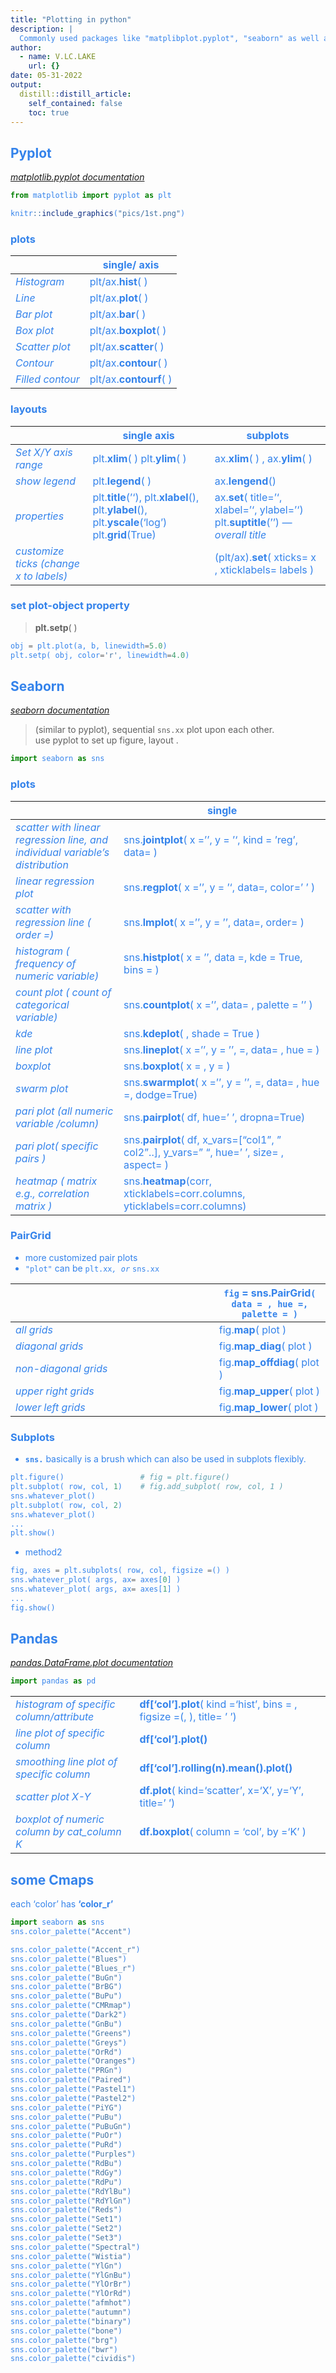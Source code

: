 ```yaml
---
title: "Plotting in python"
description: |
  Commonly used packages like "matplibplot.pyplot", "seaborn" as well as "pandas" all proffer plotting functions. A cheatsheet is needed to avoid confusion. 
author:
  - name: V.LC.LAKE
    url: {}
date: 05-31-2022
output:
  distill::distill_article:
    self_contained: false
    toc: true
---
```

<style>
#TOC {
  color: #00b2ca;
  font-family: Agency FB;
  font-size: 20px;
}
body{
  color: #3483eb;
}
</style>



## Pyplot

*[matplotlib.pyplot   documentation](https://matplotlib.org/stable/api/_as_gen/matplotlib.pyplot.html)*

```python
from matplotlib import pyplot as plt
```

```r
knitr::include_graphics("pics/1st.png")
```

### plots
|                  | **single/ axis**   |
|------------------|--------------------|
| _Histogram_      | plt/ax.**hist**( )     |
| _Line_           | plt/ax.**plot**( )     |
| _Bar plot_       | plt/ax.**bar**( )      |
| _Box plot_       | plt/ax.**boxplot**( )  |
| _Scatter plot_   | plt/ax.**scatter**( )  |
| _Contour_        | plt/ax.**contour**( )  |
| _Filled contour_ | plt/ax.**contourf**( ) |
### layouts

|                                                          | **single axis**                                                                           | **subplots**                                                                         |
|----------------------------------------------------------|-------------------------------------------------------------------------------------------|--------------------------------------------------------------------------------------|
| _Set X/Y axis range_                                     |     plt.**xlim**( )     plt.**ylim**( )                                                           |     ax.**xlim**( ) ,  ax.**ylim**( )                                                        |
| _show legend_                                            |     plt.**legend**( )                                                                          |     ax.**lengend**()                                                                     |
| _properties_                                             |     plt.**title**(''), plt.**xlabel**(), plt.**ylabel**(),   plt.**yscale**(‘log’)     plt.**grid**(True) |     ax.**set**( title='', xlabel='', ylabel='')     plt.**suptitle**('') _---overall   title_ |
| _customize ticks (change x to labels)_                   |                                                                                           | (plt/ax).**set**( xticks= x , xticklabels= labels )                                      |

### set plot-object property

> **plt.setp**( )

```python
obj = plt.plot(a, b, linewidth=5.0)
plt.setp( obj, color='r', linewidth=4.0)
```

## Seaborn

*[seaborn documentation](https://seaborn.pydata.org/index.html)*

> (similar to pyplot), sequential `sns.xx` plot upon each other.    
   use pyplot to set up figure, layout . 


```python
import seaborn as sns
```
### plots

|                                                                               | **single**                                                                                                                                     |
|-------------------------------------------------------------------------------|------------------------------------------------------------------------------------------------------------------------------------------------------|
| _scatter with linear regression line, and individual variable’s distribution_ |   sns.**jointplot**( x =’’, y = '', kind = 'reg', data= )                                                                                       |
| _linear regression plot_                                                      |     sns.**regplot**( x =’’, y = '', data=, color=' ' )                                                                                                   |
| _scatter with regression line ( order =)_                                     |     sns.**lmplot**( x =’’, y = '', data=, order=   )                                                                                                     |
| _histogram ( frequency of numeric variable)_                                  |     sns.**histplot**( x = '', data =, kde = True, bins = )                                                                                               |
| _count plot ( count of categorical variable)_                                 |     sns.**countplot**( x =’’, data= ,   palette = ‘’ )                                                                                                   |
| _kde_                                                                         |     sns.**kdeplot**(  ,  shade = True )                                                                                                                  |
| _line plot_                                                                   |     sns.**lineplot**(  x =’’, y = '', =, data= , hue = )                                                                                                 |
| _boxplot_                                                                     |     sns.**boxplot**(  x =  , y =   )                                                                                                                     |
| _swarm plot_                                                                  |     sns.**swarmplot**( x =’’, y = '', =, data= , hue =, dodge=True)                                                                                      |
| _pari plot (all numeric variable /column)_                                    |     sns.**pairplot**( df, hue=’ ’, dropna=True)                                                                                                          |
| _pari plot( specific pairs )_                                                 |     sns.**pairplot**( df, x_vars=["col1 ",   " col2"..],  y_vars=" ", hue=’ ’,                                                      size= , aspect= )    |
| _heatmap ( matrix e.g., correlation matrix )_                                 |     sns.**heatmap**(corr, xticklabels=corr.columns,                                     yticklabels=corr.columns)                                        |

### PairGrid

- more customized pair plots     
- `"plot"` can be `plt.xx`*`, or `* `sns.xx`   

|                         |`fig` = **sns.PairGrid**`( data = , hue =,  palette = )`          | 
|-----------------------------------------------------------|--------------------------------|
| _all grids_             |     fig.**map**( plot )            |
| _diagonal grids_        |     fig.**map_diag**( plot )       |
| _non-diagonal grids_    |     fig.**map_offdiag**( plot )    |
| _upper right grids_     |     fig.**map_upper**( plot )      |
| _lower left grids_      |     fig.**map_lower**( plot )      |

### Subplots

- **`sns.`** basically is a brush which can also be used in subplots flexibly.

```python
plt.figure()                 # fig = plt.figure()         
plt.subplot( row, col, 1)    # fig.add_subplot( row, col, 1 )
sns.whatever_plot()
plt.subplot( row, col, 2)
sns.whatever_plot()
...
plt.show()
```

- method2

```python
fig, axes = plt.subplots( row, col, figsize =() )
sns.whatever_plot( args, ax= axes[0] )
sns.whatever_plot( args, ax= axes[1] )
...
fig.show()
```

## Pandas

*[pandas.DataFrame.plot   documentation](https://pandas.pydata.org/docs/reference/api/pandas.DataFrame.plot.html)*

```python
import pandas as pd
```

|                                               |                                                                       |
|-----------------------------------------------|-----------------------------------------------------------------------|
| _histogram of specific column/attribute_      | **df['col'].plot**( kind ='hist', bins = , figsize =(, ), title= ' ') |
| _line plot of specific column_                | **df['col'].plot()**                                                  |
| _smoothing line plot of specific column_      | **df['col'].rolling(n).mean().plot()**                             |
| _scatter plot X-Y_                            | **df.plot**( kind='scatter', x='X', y='Y', title=' ')                  |
| _boxplot of numeric column by cat_column K_  | **df.boxplot**( column = 'col', by ='K' )                             |

## some Cmaps

each 'color' has **'color_r'**

```python
import seaborn as sns
sns.color_palette("Accent")
```

```python
sns.color_palette("Accent_r")
sns.color_palette("Blues")
sns.color_palette("Blues_r")
sns.color_palette("BuGn")
sns.color_palette("BrBG")
sns.color_palette("BuPu")
sns.color_palette("CMRmap")
sns.color_palette("Dark2")
sns.color_palette("GnBu")
sns.color_palette("Greens")
sns.color_palette("Greys")
sns.color_palette("OrRd")
sns.color_palette("Oranges")
sns.color_palette("PRGn")
sns.color_palette("Paired")
sns.color_palette("Pastel1")
sns.color_palette("Pastel2")
sns.color_palette("PiYG")
sns.color_palette("PuBu")
sns.color_palette("PuBuGn")
sns.color_palette("PuOr")
sns.color_palette("PuRd")
sns.color_palette("Purples")
sns.color_palette("RdBu")
sns.color_palette("RdGy")
sns.color_palette("RdPu")
sns.color_palette("RdYlBu")
sns.color_palette("RdYlGn")
sns.color_palette("Reds")
sns.color_palette("Set1")
sns.color_palette("Set2")
sns.color_palette("Set3")
sns.color_palette("Spectral")
sns.color_palette("Wistia")
sns.color_palette("YlGn")
sns.color_palette("YlGnBu")
sns.color_palette("YlOrBr")
sns.color_palette("YlOrRd")
sns.color_palette("afmhot")
sns.color_palette("autumn")
sns.color_palette("binary")
sns.color_palette("bone")
sns.color_palette("brg")
sns.color_palette("bwr")
sns.color_palette("cividis")

```

